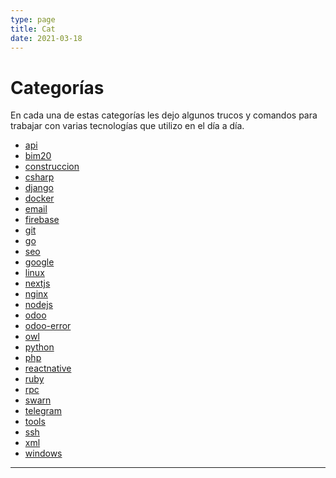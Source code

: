 ```yaml
---
type: page
title: Cat
date: 2021-03-18
---
```

# Categorías

En cada una de estas categorías les dejo algunos trucos y comandos para trabajar con varias tecnologías que utilizo en el día a día.

- [api](/tags/api)
- [bim20](/tags/bim20)
- [construccion](/tags/construccion)
- [csharp](/tags/csharp)
- [django](/tags/django)
- [docker](/tags/docker)
- [email](/tags/email)
- [firebase](/tags/firebase)
- [git](/tags/git)
- [go](/tags/go)
- [seo](/tags/seo)
- [google](/tags/google)
- [linux](/tags/linux)
- [nextjs](/tags/nextjs)
- [nginx](/tags/nginx)
- [nodejs](/tags/nodejs)
- [odoo](/tags/odoo)
- [odoo-error](/tags/odoo-error)
- [owl](/tags/owl)
- [python](/tags/python)
- [php](/tags/php)
- [reactnative](/tags/reactnative)
- [ruby](/tags/ruby)
- [rpc](/tags/rpc)
- [swarn](/tags/swarn)
- [telegram](/tags/telegram)
- [tools](/tags/tools)
- [ssh](/tags/ssh)
- [xml](/tags/xml)
- [windows](/tags/windows)

---
